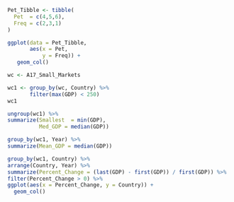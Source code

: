 ```r
Pet_Tibble <- tibble(
  Pet  = c(4,5,6),
  Freq = c(2,3,1)
)

ggplot(data = Pet_Tibble,
       aes(x = Pet,
           y = Freq)) +
   geom_col()

```

```r
wc <- A17_Small_Markets

wc1 <- group_by(wc, Country) %>%
       filter(max(GDP) < 250)
wc1
```


```r
ungroup(wc1) %>%
summarize(Smallest  = min(GDP),
          Med_GDP = median(GDP))

```

```r
group_by(wc1, Year) %>%
summarize(Mean_GDP = median(GDP))

```

```r
group_by(wc1, Country) %>%
arrange(Country, Year) %>%
summarize(Percent_Change = (last(GDP) - first(GDP)) / first(GDP)) %>% 
filter(Percent_Change > 0) %>%
ggplot(aes(x = Percent_Change, y = Country)) +
  geom_col()

```

